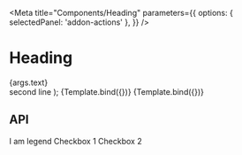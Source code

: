 

<Meta
  title="Components/Heading"
  parameters={{
    options: { selectedPanel: 'addon-actions' },
  }}
/>

# Heading

<GuidelineLink path="heading" />

  <PharosHeading level={args.level} preset={args.preset}>
    {args.text}
    <br />
    second line
  </PharosHeading>
);

<Canvas withToolbar>
  <Story
    name="Base"
    argTypes={{
      text: { control: { type: 'text' }, defaultValue: 'Heading style' },
      level: {
        control: { type: 'range', min: 1, max: 6, step: 1 },
        defaultValue: 1,
      },
      preset: {
        defaultValue: '5',
        options: ['1', '2', '3', '4', '5', '6', '7', 'legend'],
        control: {
          type: 'radio',
        },
      },
    }}
  >
    {Template.bind({})}
  </Story>
</Canvas>

<Canvas withToolbar>
  <Story
    name="Bold"
    argTypes={{
      text: { control: { type: 'text' }, defaultValue: 'Heading style' },
      level: {
        control: { type: 'range', min: 1, max: 6, step: 1 },
        defaultValue: 1,
      },
      preset: {
        defaultValue: '5--bold',
        options: ['1--bold', '2--bold', '3--bold', '4--bold', '5--bold', '6--bold', '7--bold'],
        control: {
          type: 'radio',
        },
      },
    }}
  >
    {Template.bind({})}
  </Story>
</Canvas>

## API

<ArgsTable of={PharosHeading} />

<Canvas>
  <Story name="Legend">
    <PharosCheckboxGroup>
      <PharosHeading slot="legend" level={2} preset={'legend'}>
        I am legend
      </PharosHeading>
      <PharosCheckbox value="1">
        <span slot="label">Checkbox 1</span>
      </PharosCheckbox>
      <PharosCheckbox value="2">
        <span slot="label">Checkbox 2</span>
      </PharosCheckbox>
    </PharosCheckboxGroup>
  </Story>
</Canvas>
